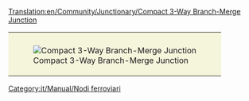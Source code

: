 [[Translation:en/Community/Junctionary/Compact 3-Way Branch-Merge Junction]]
{{it/Community/Junctionary/Nodi ferroviari}}
{{it/Community/Junctionary/Requisiti nodo|<!--1-->Economico
|<!-- 2 --1
|<!-- 3 -->1
|<!-- 4 -->2
|<!-- 5 -->0.5
|<!-- 6 -->1
|<!-- 7 -->1
|<!-- 8 -->0
|<!-- 9 -->1
|<!-- 10 -->0
|<!-- 11 -->0
|<!-- 12 -->3
|<!-- lasciare vuoto questo spazio -->
|<!-- 13 -->I treni guasti bloccano più binari.
|<!-- 14 -->
* Ingorghi di traffico improbabili.
* Può gestire 3 treni alla volta.
* il nodo occupa una piccola area.
* più facile da gestire il traffico di deviazione

* I treni della linea principale devono rallentare per salire un pendio.
* Le svolte strette rallentano il treno.

<!-- 

Legenda numeri: 1 Costo; 2 Difficoltà di costruzione; 3 Tunnel; 4 Ponti; 5 Curve; 6 Dislivelli; 
7 Bivi; 8 Percorso diretto; 9 Percorsi naturali; 10 Stallo; 11 Rotatoria; 12 Segnale; 13 Guasti; 14 Lista

Per spiegazioni dettagliate sulla compilazione clicca sul titolo del template.
 -->
}}
{|style="border: 0px; margin: auto;"
|style="padding: 10px 10px 5px; 10px; background-color: #F5F5DC;"|[[File:en/Community/Junctionary/6x8 3 Way Split before Merge Junction.png|frame|none|Compact 3-Way Branch-Merge Junction]]
|}

[[Category:it/Manual/Nodi ferroviari]]